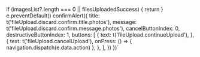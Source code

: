 
  if (imagesList?.length === 0 || filesUploadedSuccess) {
    return
  }
  e.preventDefault()
  confirmAlert({
    title: t('fileUpload.discard.confirm.title.photos'),
    message: t('fileUpload.discard.confirm.message.photos'),
    cancelButtonIndex: 0,
    destructiveButtonIndex: 1,
    buttons: [
      {
        text: t('fileUpload.continueUpload'),
      },
      {
        text: t('fileUpload.cancelUpload'),
        onPress: () => {
          navigation.dispatch(e.data.action)
        },
      },
    ],
  })
})`

<HooksInfo componentName="useBeforeNavBackListener" example={exampleString}/>
